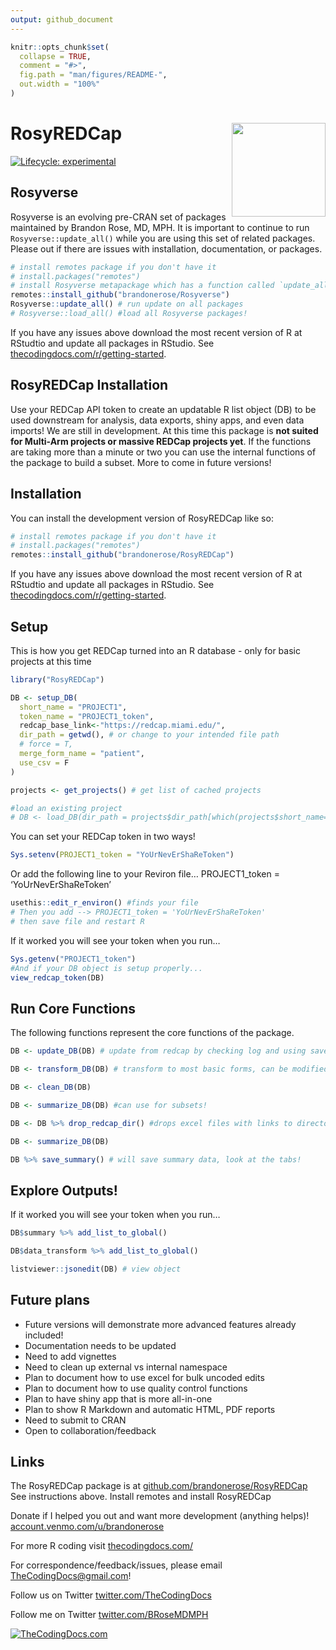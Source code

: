 ```yaml
---
output: github_document
---
```


<!-- README.md is generated from README.Rmd. Please edit that file -->

```r
knitr::opts_chunk$set(
  collapse = TRUE,
  comment = "#>",
  fig.path = "man/figures/README-",
  out.width = "100%"
)
```

# RosyREDCap <img src="inst/app/www/logo.png" align="right" height="150" />

<!-- badges: start -->
[![Lifecycle: experimental](https://img.shields.io/badge/lifecycle-experimental-orange.svg)](https://lifecycle.r-lib.org/articles/stages.html#experimental)
<!-- badges: end -->

## Rosyverse

Rosyverse is an evolving pre-CRAN set of packages maintained by Brandon Rose, MD, MPH. It is important to continue to run `Rosyverse::update_all()` while you are using this set of related packages. Please out if there are issues with installation, documentation, or packages.

``` r
# install remotes package if you don't have it
# install.packages("remotes") 
# install Rosyverse metapackage which has a function called `update_all()`
remotes::install_github("brandonerose/Rosyverse")
Rosyverse::update_all() # run update on all packages
# Rosyverse::load_all() #load all Rosyverse packages!
```

If you have any issues above download the most recent version of R at RStudtio and update all packages in RStudio. See [thecodingdocs.com/r/getting-started](https://www.thecodingdocs.com/r/getting-started "R Getting Started").

## RosyREDCap Installation

Use your REDCap API token to create an updatable R list object (DB) to be used downstream for analysis, data exports, shiny apps, and even data imports! We are still in development. At this time this package is **not suited for Multi-Arm projects or massive REDCap projects yet**. If the functions are taking more than a minute or two you can use the internal functions of the package to build a subset. More to come in future versions!

## Installation

You can install the development version of RosyREDCap like so:

``` r
# install remotes package if you don't have it
# install.packages("remotes") 
remotes::install_github("brandonerose/RosyREDCap")
```

If you have any issues above download the most recent version of R at RStudtio and update all packages in RStudio. See [thecodingdocs.com/r/getting-started](https://www.thecodingdocs.com/r/getting-started "R Getting Started").

## Setup

This is how you get REDCap turned into an R database - only for basic projects at this time

```r
library("RosyREDCap")

DB <- setup_DB(
  short_name = "PROJECT1",
  token_name = "PROJECT1_token",
  redcap_base_link<-"https://redcap.miami.edu/",
  dir_path = getwd(), # or change to your intended file path
  # force = T,
  merge_form_name = "patient",
  use_csv = F
)

projects <- get_projects() # get list of cached projects

#load an existing project
# DB <- load_DB(dir_path = projects$dir_path[which(projects$short_name=="PROJECT1")])
```

You can set your REDCap token in two ways!

```r
Sys.setenv(PROJECT1_token = "YoUrNevErShaReToken")
```

Or add the following line to your Reviron file... PROJECT1_token = 'YoUrNevErShaReToken'

```r
usethis::edit_r_environ() #finds your file
# Then you add --> PROJECT1_token = 'YoUrNevErShaReToken'
# then save file and restart R
```

If it worked you will see your token when you run...
```r
Sys.getenv("PROJECT1_token")
#And if your DB object is setup properly...
view_redcap_token(DB)
```

## Run Core Functions

The following functions represent the core functions of the package.
```r

DB <- update_DB(DB) # update from redcap by checking log and using saved object 

DB <- transform_DB(DB) # transform to most basic forms, can be modified

DB <- clean_DB(DB)

DB <- summarize_DB(DB) #can use for subsets!

DB <- DB %>% drop_redcap_dir() #drops excel files with links to directory

DB <- summarize_DB(DB)

DB %>% save_summary() # will save summary data, look at the tabs!
```

## Explore Outputs!

If it worked you will see your token when you run...
```r

DB$summary %>% add_list_to_global()

DB$data_transform %>% add_list_to_global()

listviewer::jsonedit(DB) # view object
```

## Future plans

* Future versions will demonstrate more advanced features already included!
* Documentation needs to be updated
* Need to add vignettes
* Need to clean up external vs internal namespace
* Plan to document how to use excel for bulk uncoded edits
* Plan to document how to use quality control functions
* Plan to have shiny app that is more all-in-one
* Plan to show R Markdown and automatic HTML, PDF reports
* Need to submit to CRAN
* Open to collaboration/feedback

## Links

The RosyREDCap package is at [github.com/brandonerose/RosyREDCap](https://github.com/brandonerose/RosyREDCap "RosyREDCap R package")
See instructions above. Install remotes and install RosyREDCap

Donate if I helped you out and want more development (anything helps)! [account.venmo.com/u/brandonerose](https://account.venmo.com/u/brandonerose "Venmo Donation")

For more R coding visit [thecodingdocs.com/](https://www.thecodingdocs.com/ "TheCodingDocs.com") 

For correspondence/feedback/issues, please email [TheCodingDocs@gmail.com](mailto:TheCodingDocs@gmail.com)!

Follow us on Twitter [twitter.com/TheCodingDocs](https://twitter.com/TheCodingDocs "TheCodingDocs Twitter")

Follow me on Twitter [twitter.com/BRoseMDMPH](https://twitter.com/BRoseMDMPH "BRoseMDMPH Twitter")

[![TheCodingDocs.com](inst/app/www/TCD.png)](http://www.thecodingdocs.com)
